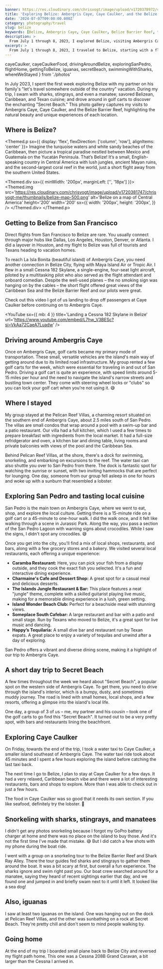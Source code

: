 ```yaml
---
banner: https://res.cloudinary.com/chrisvogt/image/upload/v1720378972/chrisvogt-me/thumbnails/belize-banner.webp
title: 'Exploring Belize: Ambergris Caye, Caye Caulker, and the Belize Barrier Reef'
date: '2024-07-07T09:00:00.000Z'
category: photography/travel
slug: belize
keywords: [Belize, Ambergris Caye, Caye Caulker, Belize Barrier Reef, travel photography, photo gallery]
description: >
  From July 1 through 8, 2023, I explored Belize, visiting Ambergris Caye, Caye Caulker, and the Belize Barrier Reef. This gallery contains my favorite shots from the trip, showcasing the natural beauty and unique experiences of each location.
excerpt: >
  From July 1 through 8, 2023, I traveled to Belize, starting with a flight from San Francisco to Belize City, with a layover in Houston. In this photo gallery, you'll find snapshots from my visits to Ambergris Caye, Caye Caulker, and the Belize Barrier Reef, each place offering its own unique beauty and experiences.
---
```


  cayeCaulker,
  cayeCaulkerFood,
  drivingAroundBelize,
  exploringSanPedro,
  flightHome,
  gettingToBelize,
  iguanas,
  secretBeach,
  swimmingWithSharks,
  whereWeStayed
} from './photos'

In July 2023, I spent the first week exploring Belize with my partner on his family's "let's travel somewhere outside of the country" vacation. During my trip, I swam with sharks, stingrays, and even a manatee; savored Belizean, Caribbean, and Texan cuisine; and drove around in golf carts to discover the enchanting "Secret Beach." This photo gallery captures my visits to Ambergris
Caye, Caye Caulker, and the Belize Barrier Reef, highlighting the natural beauty and unique experiences of each location.

## Where is Belize?

<Themed.p sx={{ display: 'flex', flexDirection: ['column', 'row'], alignItems: 'center' }}>
  Imagine the turquoise waters and white sandy beaches of the Caribbean, then picture a tropical paradise nestled between Mexico and Guatemala on the Yucatán Peninsula. That’s Belize! It’s a small, English-speaking country in Central America with lush jungles, ancient Mayan ruins, and the second-largest coral reef in the world, just a short flight away from the southern United States.

  <Themed.div sx={{ minWidth: '200px', marginLeft: ['', '18px'] }}>
    <Themed.img 
      src='https://res.cloudinary.com/chrisvogt/image/upload/v1720381747/chrisvogt-me/thumbnails/belize-map-500.png'
      alt='Belize on a map of Central America'
      height='200'
      width='200'
      sx={{
        width: '200px',
        height: '200px',
      }}
    />
  </Themed.div>
</Themed.p>

## Getting to Belize from San Francisco

Direct flights from San Francisco to Belize are rare. You usually connect through major hubs like Dallas, Los Angeles, Houston, Denver, or Atlanta. I did a layover in Houston, and my flight to Belize was full of tourists and Texans heading to vacation homes.

To reach La Isla Bonita (beautiful island) of Ambergris Caye, you need another connection in Belize City, flying with Maya Island Air or Tropic Air. I flew in a small Cessna 182 Skylane, a single-engine, four-seat light aircraft, piloted by a multitasking pilot who also served as the flight attendant and onboard comedian. Despite the well-used planes – the no smoking sign was hanging on by the cables – the short flight offered great views of the Caribbean Sea and the Belize Barrier Reef and our pilots were great.

<PhotoGallery photos={gettingToBelize} />

Check out this video I got of us landing to drop off passengers at Caye Caulker before continuing on to Ambergris Caye.

<YouTube
  sx={{ mb: 4 }}
  title='Landing a Cessna 182 Skylane in Belize'
  url='https://www.youtube.com/embed/L7hw_V3BESc?si=VkAa72CaeA7Luadw'
/>

## Driving around Ambergris Caye

Once on Ambergris Caye, golf carts became my primary mode of transportation. These small, versatile vehicles are the island's main way of getting around due to its limited road infrastructure. My group rented a few golf carts for the week, which were essential for traveling in and out of San Pedro. Driving a golf cart is quite an experience, with speed limits around 5-15 miles per hour and the need to navigate the island's narrow streets and bustling town center. They come with steering wheel locks or "clubs" so you can lock your golf cart when you're not using it. 😅

<PhotoGallery photos={drivingAroundBelize} />

## Where I stayed

My group stayed at the Pelican Reef Villas, a charming resort situated on the southern end of Ambergris Caye, about 2.5 miles south of San Pedro. The villas are small condos that wrap around a pool with a swim-up bar and a patio restaurant. Our villa had a full kitchen, which I used a few times to prepare breakfast with ingredients from the local market. It had a full-size refridgerator and oven, a kitchen bar and dining table, living rooms and private balconies with views of the pool and the Caribbean Sea.

Behind Pelican Reef Villas, at the shore, there's a dock for swimming, snorkeling, and embarking on excursions to the reef. The water taxi can also shuttle you over to San Pedro from there. The dock is fantastic spot for watching the sunrise or sunset, with two inviting hammocks that are perfect for lounging. One day, someone from our group fell asleep in one for hours and woke up with a sunburn that resembled a lobster.

<PhotoGallery photos={whereWeStayed} />

## Exploring San Pedro and tasting local cuisine

San Pedro is the main town on Ambergris Caye, where we went to eat, shop, and explore the local culture. Getting there is a 15-minute ride on a golf cart or a 45-minute to one-hour walk. I did the walk once, and it felt like walking through a scene in Jurassic Park. Along the way, you pass a section of the San Pedro Lagoon with warning signs about crocodiles. While I saw the signs, I didn't spot any crocodiles. 😅

Once you get into the city, you'll find a mix of local shops, restaurants, and bars, along with a few grocery stores and a bakery. We visited several local restaurants, each offering a unique experience:

- **Caramba Restaurant:** Here, you can pick your fish from a display outside, and they cook the exact fish you selected. It's a fun and interactive dining experience.
- **Charmaine's Cafe and Dessert Shop:** A great spot for a casual meal and delicious desserts.
- **The Islands Jungle Restaurant & Bar:** This place features a neat "jungle" theme, complete with a skilled guitarist playing live music, making for a memorable dining experience in a lush, green setting.
- **Island Wonder Beach Club:** Perfect for a beachside meal with stunning views.
- **Someplace South Cafebar:** A large restaurant and bar with a patio and small stage. Run by Texans who moved to Belize, it's a great spot for live music and dancing.
- **Happy’s Tequilaria:** A small dive bar and restaurant run by Texan expats. A great place to enjoy a variety of tequilas and unwind after a day of exploring.

San Pedro offers a vibrant and diverse dining scene, making it a highlight of our trip to Ambergris Caye.

<PhotoGallery photos={exploringSanPedro} />

## A short day trip to Secret Beach

A few times throughout the week we heard about "Secret Beach", a popular spot on the western side of Ambergris Caye. To get there, you need to drive through the island's interior, which is a bumpy, dusty, and sometimes muddy journey. The road is lined with small homes, local shops, and a few resorts, offering a glimpse into the island's local life.

One day, a group of 3 of us – me, my partner and his cousin – took one of the golf carts to go find this "Secret Beach". It turned out to be a very pretty spot, with bars and restaurants lining the beachfront.

<PhotoGallery photos={secretBeach} />

## Exploring Caye Caulker

On Friday, towards the end of the trip, I took a water taxi to Caye Caulker, a smaller island southeast of Ambergris Caye. The water taxi ride took about 45 minutes and I spent a few hours exploring the island before catching the last taxi back.

The next time I go to Belize, I plan to stay at Caye Caulker for a few days. It had a very relaxed, Caribbean beach vibe and there were a lot of interesting restaurants, bars and shops to explore. More than I was able to check out in just a few hours.

<PhotoGallery photos={cayeCaulker} />

The food in Caye Caulker was so good that it needs its own section. If you like seafood, definitely try the lobster. 🤤

<PhotoGallery photos={cayeCaulkerFood} />

## Snorkeling with sharks, stingrays, and manatees

I didn't get any photos snorkeling because I forgot my GoPro battery charger at home and there was no place on the island to buy those. And it's not the first time I've made that mistake. 😅 But I did catch a few shots with my phone during the boat ride.

I went with a group on a snorkeling tour to the Belize Barrier Reef and Shark Ray Alley. There the tour guides fed sharks and stingrays to gather them around the boat. It was a bit scary at first, but overall a fun experience. The sharks ignore and swim right past you. Our boat crew searched around for a manatee, saying they heard of recent sightings earlier that day, and we found one and jumped in and briefly swam next to it until it left. It looked like a sea dog!

<PhotoGallery photos={swimmingWithSharks} />

## Also, iguanas

I saw at least two iguanas on the island. One was hanging out on the dock at Pelican Reef Villas, and the other was sunbathing on a rock at Secret Beach. They're pretty chill and don't seem to mind people walking by.

<PhotoGallery photos={iguanas} />

## Going home

At the end of my trip I boarded small plane back to Belize City and reversed my flight path home. This one was a Cessna 208B Grand Caravan, a bit larger than the Cessna I arrived in.

<PhotoGallery photos={flightHome} />
